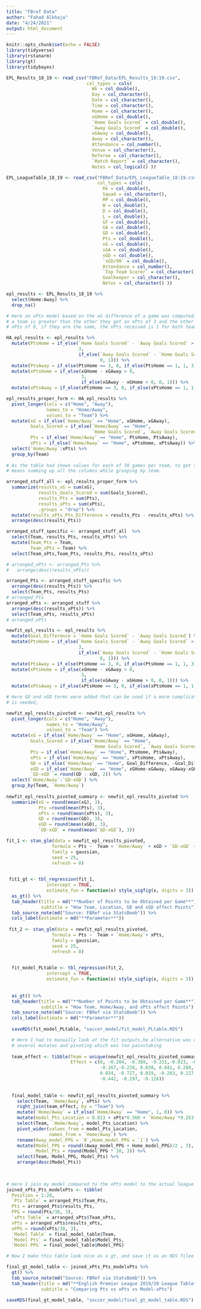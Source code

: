 ```yaml
---
title: "FBref Data"
author: "Fahad Alkhaja"
date: "4/24/2021"
output: html_document
---
```


```r
knitr::opts_chunk$set(echo = FALSE)
library(tidyverse)
library(rstanarm)
library(gt)
library(tidybayes)
```

```r
EPL_Results_18_19 <- read_csv("FBRef_Data/EPL_Results_18:19.csv",
                              col_types = cols(
                                Wk = col_double(),
                                Day = col_character(),
                                Date = col_character(),
                                Time = col_character(),
                                Home = col_character(),
                                xGHome = col_double(),
                                `Home Goals Scored` = col_double(),
                                `Away Goals Scored` = col_double(),
                                xGAway = col_double(),
                                Away = col_character(),
                                Attendance = col_number(),
                                Venue = col_character(),
                                Referee = col_character(),
                                `Match Report` = col_character(),
                                Notes = col_logical() ))
```


```r

EPL_LeagueTable_18_19 <- read_csv("FBRef_Data/EPL_LeagueTable_18:19.csv",
                                  col_types = cols(
                                    Rk = col_double(),
                                    Squad = col_character(),
                                    MP = col_double(),
                                    W = col_double(),
                                    D = col_double(),
                                    L = col_double(),
                                    GF = col_double(),
                                    GA = col_double(),
                                    GD = col_double(),
                                    Pts = col_double(),
                                    xG = col_double(),
                                    xGA = col_double(),
                                    xGD = col_double(),
                                    `xGD/90` = col_double(),
                                    Attendance = col_number(),
                                    `Top Team Scorer` = col_character(),
                                    Goalkeeper = col_character(),
                                    Notes = col_character() ))

```

```r

epl_results <- EPL_Results_18_19 %>%
  select(Home:Away) %>%
  drop_na()

# Here an xPts model based on the xG difference of a game was computed, if xG of
# a team is greater than the other they get an xPts of 3 and the other team an
# xPts of 0, if they are the same, the xPts received is 1 for both teams.

HA_epl_results <- epl_results %>%
  mutate(PtsHome = if_else(`Home Goals Scored` - `Away Goals Scored` > 0,
                           3,
                           if_else(`Away Goals Scored` - `Home Goals Scored` > 0,
                                   0, 1))) %>%
  mutate(PtsAway = if_else(PtsHome == 3, 0, if_else(PtsHome == 1, 1, 3))) %>%
  mutate(xPtsHome = if_else(xGHome - xGAway > 0,
                            3,
                            if_else(xGAway - xGHome > 0, 0, 1))) %>%
  mutate(xPtsAway = if_else(xPtsHome == 3, 0, if_else(xPtsHome == 1, 1, 3)))

epl_results_proper_form <- HA_epl_results %>% 
  pivot_longer(cols = c("Home", "Away"),
               names_to = "Home/Away",
               values_to = "Team") %>%
  mutate(xG = if_else(`Home/Away` == "Home", xGHome, xGAway),
         Goals_Scored = if_else(`Home/Away` == "Home",
                                `Home Goals Scored`, `Away Goals Scored`),
         Pts = if_else(`Home/Away` == "Home", PtsHome, PtsAway),
         xPts = if_else(`Home/Away` == "Home", xPtsHome, xPtsAway)) %>% 
  select(`Home/Away`:xPts) %>%
  group_by(Team)
  
# As the table had shown values for each of 38 games per team, to get the total
# means summing up all the columns while gruoping by team.

arranged_stuff_all <- epl_results_proper_form %>%
  summarize(results_xG = sum(xG),
            results_Goals_Scored = sum(Goals_Scored),
            results_Pts = sum(Pts),
            results_xPts = sum(xPts),
            .groups = "drop") %>%
  mutate(results_xPts_Pts_Difference = results_Pts - results_xPts) %>% 
  arrange(desc(results_Pts))

arranged_stuff_specific <- arranged_stuff_all  %>%
  select(Team, results_Pts, results_xPts) %>%
  mutate(Team_Pts = Team,
         Team_xPts = Team) %>%
  select(Team_xPts,Team_Pts, results_Pts, results_xPts)

# arranged_xPts <- arranged_Pts %>%
#   arrange(desc(results_xPts))

arranged_Pts <- arranged_stuff_specific %>%
  arrange(desc(results_Pts)) %>%
  select(Team_Pts, results_Pts)
# arranged_Pts
arranged_xPts <- arranged_stuff %>%
  arrange(desc(results_xPts)) %>%
  select(Team_xPts, results_xPts)
# arranged_xPts

```

```r

newfit_epl_results <- epl_results %>%
  mutate(Goal_Difference = `Home Goals Scored` - `Away Goals Scored`) %>%
  mutate(PtsHome = if_else(`Home Goals Scored` - `Away Goals Scored` > 0,
                           3,
                           if_else(`Away Goals Scored` - `Home Goals Scored` > 0,
                                   0, 1))) %>%
  mutate(PtsAway = if_else(PtsHome == 3, 0, if_else(PtsHome == 1, 1, 3))) %>%
  mutate(xPtsHome = if_else(xGHome - xGAway > 0,
                            3,
                            if_else(xGAway - xGHome > 0, 0, 1))) %>%
  mutate(xPtsAway = if_else(xPtsHome == 3, 0, if_else(xPtsHome == 1, 1, 3)))

# Here GD and xGD terms were added that can be used if a more complicated model
# is needed,

newfit_epl_results_pivoted <- newfit_epl_results %>% 
  pivot_longer(cols = c("Home", "Away"),
               names_to = "Home/Away",
               values_to = "Team") %>%
  mutate(xG = if_else(`Home/Away` == "Home", xGHome, xGAway),
         Goals_Scored = if_else(`Home/Away` == "Home",
                                `Home Goals Scored`, `Away Goals Scored`),
         Pts = if_else(`Home/Away` == "Home", PtsHome, PtsAway),
         xPts = if_else(`Home/Away` == "Home", xPtsHome, xPtsAway),
         GD = if_else(`Home/Away` == "Home", Goal_Difference, -Goal_Difference),
         xGD = if_else(`Home/Away` == "Home", xGHome-xGAway, xGAway-xGHome),
         `GD-xGD` = round(GD - xGD, 2)) %>%
  select(`Home/Away`:`GD-xGD`) %>%
  group_by(Team, `Home/Away`)
  
newfit_epl_results_pivoted_summary <- newfit_epl_results_pivoted %>%
  summarize(xG = round(mean(xG), 3),
            Pts =round(mean(Pts), 3),
            xPts = round(mean(xPts), 3),
            GD = round(mean(GD), 3),
            xGD = round(mean(xGD), 3),
            `GD-xGD` = round(mean(`GD-xGD`), 3))
```


```r
fit_1 <- stan_glm(data = newfit_epl_results_pivoted,
                 formula = Pts ~  Team + `Home/Away` + xGD + `GD-xGD` + xPts + Team*`Home/Away`,
                 family = gaussian,
                 seed = 25,
                 refresh = 0)

 
 fit1_gt <- tbl_regression(fit_1, 
               intercept = TRUE, 
               estimate_fun = function(x) style_sigfig(x, digits = 3)) %>%
  as_gt() %>% 
  tab_header(title = md("**Number of Points to be Obtained per Game**"),
             subtitle = "How Team, Location, GD and xGD affect Points") %>%
  tab_source_note(md("Source: FBRef via StatsBomb")) %>% 
  cols_label(estimate = md("**Parameter**"))
 
 fit_2 <- stan_glm(data = newfit_epl_results_pivoted,
                 formula = Pts ~  Team + `Home/Away`+ xPts,
                 family = gaussian,
                 seed = 25,
                 refresh = 0)

  
  fit_model_PLtable <- tbl_regression(fit_2, 
               intercept = TRUE, 
               estimate_fun = function(x) style_sigfig(x, digits = 3)) %>%
  
  
  as_gt() %>% 
  tab_header(title = md("**Number of Points to be Obtained per Game**"),
             subtitle = "How Team, Home/Away, and xPts affect Points") %>%
  tab_source_note(md("Source: FBRef via StatsBomb")) %>% 
  cols_label(estimate = md("**Parameter**"))
  
  saveRDS(fit_model_PLtable, "soccer_model/fit_model_PLtable.RDS")

  # Here I had to manually look at the fit outputs,he alternative was computing
  # several mutates and pivoting which was too painstaking
  
  team_effect <- tibble(Team = unique(newfit_epl_results_pivoted_summary$Team),
                        Effect = c(0, -0.284, -0.388, -0.231,-0.023, -0.042,
                                   -0.167,-0.238, 0.030, 0.841, 0.288, 0.039,
                                   0.034, -0.727, 0.019, -0.283, 0.127,
                                   -0.442, -0.297, -0.126))
  
  
  final_model_table <- newfit_epl_results_pivoted_summary %>%
    select(Team, `Home/Away`, xPts) %>%
    right_join(team_effect, by = "Team") %>% 
    mutate(`Home/Away` = if_else(`Home/Away` == "Home", 1, 0)) %>%
    mutate(model_Pts_Location = 0.813 + xPts*0.360 + `Home/Away`*0.263 + Effect) %>%
    select(Team, `Home/Away`, model_Pts_Location) %>%
    pivot_wider(values_from = model_Pts_Location,
                names_from = `Home/Away`) %>%
    rename(Away_model_PPG = `0`,Home_model_PPG = `1`) %>%
    mutate(Model_PPG = round((Away_model_PPG + Home_model_PPG)/2 , 3),
           Model_Pts = round(Model_PPG * 38, 3)) %>%
    select(Team, Model_PPG, Model_Pts) %>%
    arrange(desc(Model_Pts))
  
  

```

```r

# Here I join my model compared to the xPts model to the actual league table
joined_xPts_Pts_modelxPts <- tibble(
  Position = 1:20,
  `Pts Table` = arranged_Pts$Team_Pts,
  Pts = arranged_Pts$results_Pts,
  PPG = round(Pts/38, 3),
  `xPts Table` = arranged_xPts$Team_xPts,
  xPts = arranged_xPts$results_xPts,
  xPPG = round(xPts/38, 3),
  `Model Table` = final_model_table$Team,
  `Model Pts` = final_model_table$Model_Pts,
  `Model PPG` = final_model_table$Model_PPG)

# Now I make this table look nice as a gt, and save it as an RDS filee

final_gt_model_table <- joined_xPts_Pts_modelxPts %>%
  gt() %>%
  tab_source_note(md("Source: FBRef via StatsBomb")) %>%
  tab_header(title = md("**English Premier League 2019/20 League Table**"),
             subtitle = "Comparing Pts vs xPts vs Model-xPts")

saveRDS(final_gt_model_table, "soccer_model/final_gt_model_table.RDS")
```



